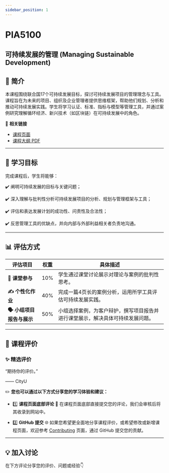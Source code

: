 ```yaml
---
sidebar_position: 1
---
```


# PIA5100
## 可持续发展的管理 (Managing Sustainable Development)

## **📘 简介**
本课程围绕联合国17个可持续发展目标，探讨可持续发展项目的管理理念与工具。课程旨在为未来的项目、组织及企业管理者提供思维框架，帮助他们规划、分析和推动可持续发展实践。学生将学习认证、标准、指标与模型等管理工具，并通过案例研究理解循环经济、新兴技术（如区块链）在可持续发展中的角色。

🔗 **相关链接**
- [课程页面](https://www.cityu.edu.hk/catalogue/pg/202425/course/PIA5100.htm)
- [课程大纲 PDF](https://www.cityu.edu.hk/catalogue/pg/202425/course/PIA5100.pdf)

---

## **🎯 学习目标**

完成课程后，学生将能够：

✔️ 阐明可持续发展的目标与关键问题；

✔️ 深入理解与批判性分析可持续发展项目的分析、规划与管理框架与工具；

✔️ 评估和表达发展计划的成功性、问责性及合法性；

✔️ 反思管理工具的优缺点，并向内部与外部利益相关者负责地沟通。

---

## **📊 评估方式**

| **评估项目**                 | **权重** | **具体描述**                                                                                     |
|------------------------------|----------|--------------------------------------------------------------------------------------------------|
| **📖 课堂参与**              | 10%      | 学生通过课堂讨论展示对理论与案例的批判性思考。                                                      |
| **✍️ 个性化作业**           | 40%      | 完成一篇4页长的案例分析，运用所学工具评估可持续发展实践。                                              |
| **🗣️ 小组项目报告与展示**    | 50%      | 小组选择案例，为客户辩护，撰写项目报告并进行课堂展示，解决具体可持续发展问题。                               |

---

## **💬 课程评价**

### ✨ **精选评价**
<div className={commentStyles.commentBox}>
    <p className={commentStyles.commentText}>
        “期待你的评价。”
    </p>
    <p className={commentStyles.commentAuthor}>—— CityU</p>
</div>

✏️ **您也可以通过以下方式分享您的学习体验和建议：**

- 1️⃣ **课程页面底部评论**
💬 在课程页面底部直接提交您的评论，我们会审核后将其收录到网站中。

- 2️⃣ **GitHub 提交**
🌐 如果您希望更全面地分享课程评价，或希望修改或新增课程页面，欢迎参考 [Contributing](https://penjc.github.io/CityU/contributing) 页面，通过 GitHub 提交您的贡献。

---

## **💡 加入讨论**

在下方评论分享您的评价、问题或经验👇
<Utterances />
